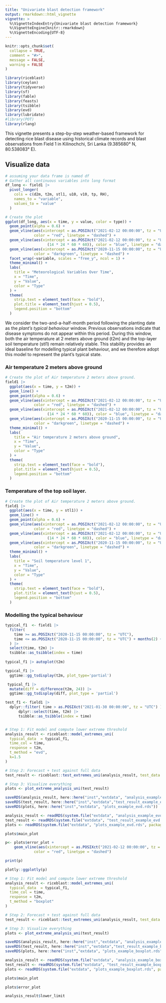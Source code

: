 ```yaml
---
title: "Univariate blast detection framework"
output: rmarkdown::html_vignette
vignette: >
  %\VignetteIndexEntry{Univariate blast detection framework}
  %\VignetteEngine{knitr::rmarkdown}
  %\VignetteEncoding{UTF-8}
---
```


```r
knitr::opts_chunk$set(
  collapse = TRUE,
  comment = "#>",
  message = FALSE,
  warning = FALSE
)
```

```r
library(riceblast)
library(ceylon)
library(tidyverse)
library(sf)
library(fable)
library(feasts)
library(tsibble)
library(evd)
library(lubridate)
#library(POT)
library(rlang)
```

This vignette presents a step-by-step weather-based framework for detecting rice blast disease using historical climate records and blast observations from Field 1 in Kilinochchi, Sri Lanka (9.385680° N, 80.538083° E).


## Visualize data

```r
# assuming your data frame is named df
# Gather all continuous variables into long format
df_long <- field1 |>
  pivot_longer(
    cols = c(d2m, t2m, stl1, u10, v10, tp, RH),
    names_to = "variable",
    values_to = "value"
  )

# Create the plot
ggplot(df_long, aes(x = time, y = value, color = type)) +
  geom_point(alpha = 0.6) +
  geom_vline(aes(xintercept = as.POSIXct("2021-02-12 00:00:00", tz = "UTC")),
             color = "red", linetype = "dashed") +
  geom_vline(aes(xintercept = as.POSIXct("2021-02-12 00:00:00", tz = "UTC") -
                   (14 * 24 * 60 * 60)), color = "blue", linetype = "dashed") +
  geom_vline(aes(xintercept = as.POSIXct("2020-11-15 00:00:00", tz = "UTC")),
             color = "darkgreen", linetype = "dashed") +
  facet_wrap(~variable, scales = "free_y", ncol = 1) +
  theme_minimal() +
  labs(
    title = "Meteorological Variables Over Time",
    x = "Time",
    y = "Value",
    color = "Type"
  ) +
  theme(
    strip.text = element_text(face = "bold"),
    plot.title = element_text(hjust = 0.5),
    legend.position = "bottom"
  )
```

We consider the two-and-a-half-month period following the planting date as the *plant’s typical behaviour* window. Previous observations indicate that disease symptoms do not appear within this period. During this window, both the air temperature at 2 meters above ground (t2m) and the top-layer soil temperature (stl1) remain relatively stable. This stability provides an ideal baseline for modelling typical plant behaviour, and we therefore adopt this model to represent the plant’s typical state.

### Air temperature 2 meters above ground

```r
# Create the plot of Air temperature 2 meters above ground.
field1 |>
  ggplot(aes(x = time, y = t2m)) +
  geom_line() +
  geom_point(alpha = 0.6) +
  geom_vline(aes(xintercept = as.POSIXct("2021-02-12 00:00:00", tz = "UTC")),
             color = "red", linetype = "dashed") +
  geom_vline(aes(xintercept = as.POSIXct("2021-02-12 00:00:00", tz = "UTC") -
                   (14 * 24 * 60 * 60)), color = "blue", linetype = "dashed") +
  geom_vline(aes(xintercept = as.POSIXct("2020-11-15 00:00:00", tz = "UTC")), 
             color = "darkgreen", linetype = "dashed") +
  theme_minimal() +
  labs(
    title = "Air temperature 2 meters above ground",
    x = "Time",
    y = "Value",
    color = "Type"
  ) +
  theme(
    strip.text = element_text(face = "bold"),
    plot.title = element_text(hjust = 0.5),
    legend.position = "bottom"
  )
```

###  Temperature of the top soil layer.

```r
# Create the plot of Air temperature 2 meters above ground.
field1 |>
  ggplot(aes(x = time, y = stl1)) +
  geom_line() +
  geom_point(alpha = 0.6) +
  geom_vline(aes(xintercept = as.POSIXct("2021-02-12 00:00:00", tz = "UTC")), 
             color = "red", linetype = "dashed") +
  geom_vline(aes(xintercept = as.POSIXct("2021-02-12 00:00:00", tz = "UTC") -
                   (14 * 24 * 60 * 60)), color = "blue", linetype = "dashed") +
  geom_vline(aes(xintercept = as.POSIXct("2020-11-15 00:00:00", tz = "UTC")),
             color = "darkgreen", linetype = "dashed") +
  theme_minimal() +
  labs(
    title = "Soil temperature level 1",
    x = "Time",
    y = "Value",
    color = "Type"
  ) +
  theme(
    strip.text = element_text(face = "bold"),
    plot.title = element_text(hjust = 0.5),
    legend.position = "bottom"
  )
```


### Modelling the typical behaviour

```r
typical_f1  <- field1 |>
  filter(
    time >= as.POSIXct("2020-11-15 00:00:00", tz = "UTC"),
    time <= as.POSIXct("2020-11-15 00:00:00", tz = "UTC") + months(2) + days(15)
  ) |>
  select(time, t2m) |>
  tsibble::as_tsibble(index = time)
  
typical_f1 |> autoplot(t2m) 
```


```r
typical_f1 |> 
  ggtime::gg_tsdisplay(t2m, plot_type='partial')
```

```r
 typical_f1 |>
  mutate(diff = difference(t2m, 24)) |>
  ggtime::gg_tsdisplay(diff, plot_type = 'partial')
```





```r

test_f1 <- field1 |>
  dplyr::filter( time > as.POSIXct("2021-01-30 00:00:00", tz = "UTC") ) |>
      dplyr::select(time, t2m) |>
      tsibble::as_tsibble(index = time)


# Step 1: Fit model and compute lower extreme threshold
analysis_result <- riceblast::model_extremes_uni(
  typical_data  = typical_f1,
  time_col = time,
  response = t2m,
  t_method = "evd",
  k=1.5
)

# Step 2: Forecast + test against full data
test_result <- riceblast::test_extremes_uni(analysis_result, test_data = test_f1, h = 1000)

# Step 3: Visualize everything
plots <- plot_extreme_analysis_uni(test_result)
```

```r
saveRDS(analysis_result, here::here("inst","extdata", "analysis_example_evd.rds"))
saveRDS(test_result, here::here("inst","extdata","test_result_example_evd.rds"))
saveRDS(plots, here::here("inst","extdata", "plots_example_evd.rds"))
```

```r
analysis_result <- readRDS(system.file("extdata", "analysis_example_evd.rds", package = "riceblast"))
test_result <- readRDS(system.file("extdata", "test_result_example_evd.rds", package = "riceblast"))
plots <- readRDS(system.file("extdata", "plots_example_evd.rds", package = "riceblast"))
```


```r
plots$main_plot

```


```r
p<- plots$error_plot +
    geom_vline(aes(xintercept = as.POSIXct("2021-02-12 00:00:00", tz = "UTC")),
             color = "red", linetype = "dashed")

print(p)
```


```r
plotly::ggplotly(p)
```



```r

# Step 1: Fit model and compute lower extreme threshold
analysis_result <- riceblast::model_extremes_uni(
  typical_data  = typical_f1,
  time_col = time,
  response = t2m,
  t_method = "boxplot"
)

# Step 2: Forecast + test against full data
test_result <- riceblast::test_extremes_uni(analysis_result, test_data = test_f1, h = 1000)

# Step 3: Visualize everything
plots <- plot_extreme_analysis_uni(test_result)
```


```r
saveRDS(analysis_result, here::here("inst","extdata", "analysis_example_boxplot.rds"))
saveRDS(test_result, here::here("inst","extdata","test_result_example_boxplot.rds"))
saveRDS(plots, here::here("inst","extdata", "plots_example_boxplot.rds"))
```

```r
analysis_result <- readRDS(system.file("extdata", "analysis_example_boxplot.rds", package = "riceblast"))
test_result <- readRDS(system.file("extdata", "test_result_example_boxplot.rds", package = "riceblast"))
plots <- readRDS(system.file("extdata", "plots_example_boxplot.rds", package = "riceblast"))
```



```r
plots$main_plot

```



```r
plots$error_plot
```


```r
analysis_result$lower_limit

```


